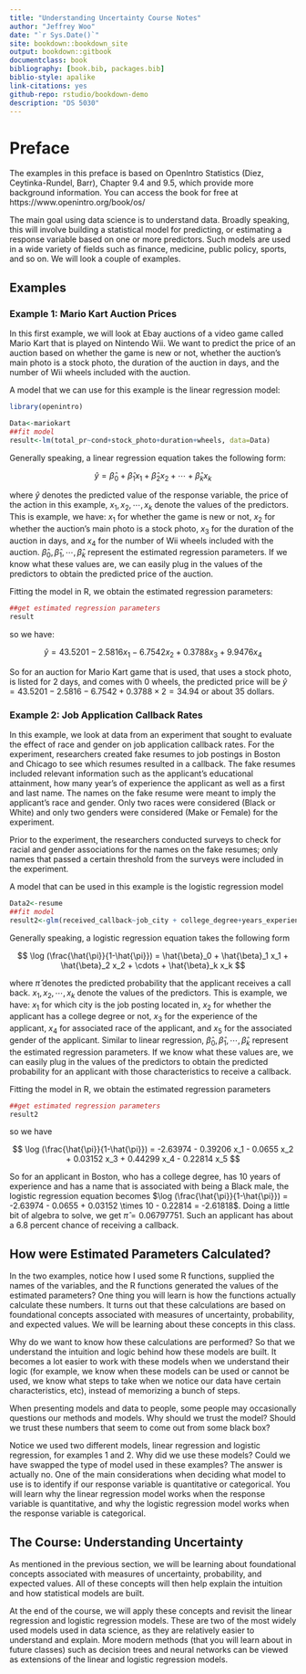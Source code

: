 ```yaml
--- 
title: "Understanding Uncertainty Course Notes"
author: "Jeffrey Woo"
date: "`r Sys.Date()`"
site: bookdown::bookdown_site
output: bookdown::gitbook
documentclass: book
bibliography: [book.bib, packages.bib]
biblio-style: apalike
link-citations: yes
github-repo: rstudio/bookdown-demo
description: "DS 5030"
---
```


# Preface {-}

The examples in this preface is based on OpenIntro Statistics (Diez, Ceytinka-Rundel, Barr), Chapter 9.4 and 9.5, which provide more background information. You can access the book for free at https://www.openintro.org/book/os/ 

The main goal using data science is to understand data. Broadly speaking, this will involve building a statistical model for predicting, or estimating a response variable based on one or more predictors. Such models are used in a wide variety of fields such as finance, medicine, public policy, sports, and so on. We will look a couple of examples.

## Examples

### Example 1: Mario Kart Auction Prices

In this first example, we will look at Ebay auctions of a video game called Mario Kart that is played on Nintendo Wii. We want to predict the price of an auction based on whether the game is new or not, whether the auction's main photo is a stock photo, the duration of the auction in days, and the number of Wii wheels included with the auction. 

A model that we can use for this example is the linear regression model:

```r
library(openintro)

Data<-mariokart
##fit model
result<-lm(total_pr~cond+stock_photo+duration+wheels, data=Data)
```

Generally speaking, a linear regression equation takes the following form:

$$
\hat{y} = \hat{\beta}_0 + \hat{\beta}_1 x_1 + \hat{\beta}_2 x_2 + \cdots + \hat{\beta}_k x_k
$$

where $\hat{y}$ denotes the predicted value of the response variable, the price of the action in this example, $x_1, x_2, \cdots, x_k$ denote the values of the predictors. This is example, we have: $x_1$ for whether the game is new or not, $x_2$ for whether the auction's main photo is a stock photo, $x_3$ for the duration of the auction in days, and $x_4$ for the number of Wii wheels included with the auction. $\hat{\beta}_0, \hat{\beta}_1, \cdots, \hat{\beta}_k$ represent the estimated regression parameters. If we know what these values are, we can easily plug in the values of the predictors to obtain the predicted price of the auction.

Fitting the model in R, we obtain the estimated regression parameters:

```r
##get estimated regression parameters
result
```

so we have:

$$
\hat{y} = 43.5201 - 2.5816 x_1 - 6.7542 x_2 + 0.3788 x_3 + 9.9476 x_4
$$

So for an auction for Mario Kart game that is used, that uses a stock photo, is listed for 2 days, and comes with 0 wheels, the predicted price will be $\hat{y} = 43.5201 - 2.5816 - 6.7542 + 0.3788 \times 2 = 34.94$ or about 35 dollars. 

### Example 2: Job Application Callback Rates {#eg2}

In this example, we look at data from an experiment that sought to evaluate the effect of race and gender on job application callback rates. For the experiment, researchers created fake resumes to job postings in Boston and Chicago to see which resumes resulted in a callback. The fake resumes included relevant information such as the applicant's educational attainment, how many year's of experience the applicant as well as a first and last name. The names on the fake resume were meant to imply the applicant's race and gender. Only two races were considered (Black or White) and only two genders were considered (Make or Female) for the experiment.

Prior to the experiment, the researchers conducted surveys to check for racial and gender associations for the names on the fake resumes; only names that passed a certain threshold from the surveys were included in the experiment. 

A model that can be used in this example is the logistic regression model

```r
Data2<-resume
##fit model
result2<-glm(received_callback~job_city + college_degree+years_experience+race+gender, family="binomial", data=Data2)

```

Generally speaking, a logistic regression equation takes the following form

$$
\log (\frac{\hat{\pi}}{1-\hat{\pi}}) = \hat{\beta}_0 + \hat{\beta}_1 x_1 + \hat{\beta}_2 x_2 + \cdots + \hat{\beta}_k x_k
$$

where $\hat{\pi}$ denotes the predicted probability that the applicant receives a call back. $x_1, x_2, \cdots, x_k$ denote the values of the predictors. This is example, we have: $x_1$ for which city is the job posting located in, $x_2$ for whether the applicant has a college degree or not, $x_3$ for the experience of the applicant, $x_4$ for associated race of the applicant, and $x_5$ for the associated gender of the applicant. Similar to linear regression, $\hat{\beta}_0, \hat{\beta}_1, \cdots, \hat{\beta}_k$ represent the estimated regression parameters. If we know what these values are, we can easily plug in the values of the predictors to obtain the predicted probability for an applicant with those characteristics to receive a callback.

Fitting the model in R, we obtain the estimated regression parameters

```r
##get estimated regression parameters
result2
```

so we have

$$
\log (\frac{\hat{\pi}}{1-\hat{\pi}}) = -2.63974 - 0.39206 x_1 - 0.0655 x_2 + 0.03152 x_3 + 0.44299 x_4 - 0.22814 x_5
$$

So for an applicant in Boston, who has a college degree, has 10 years of experience and has a name that is associated with being a Black male, the logistic regression equation becomes $\log (\frac{\hat{\pi}}{1-\hat{\pi}}) = -2.63974 - 0.0655 + 0.03152 \times 10 - 0.22814 = -2.61818$. Doing a little bit of algebra to solve, we get $\hat{\pi} = 0.06797751$. Such an applicant has about a 6.8 percent chance of receiving a callback. 

## How were Estimated Parameters Calculated?

In the two examples, notice how I used some R functions, supplied the names of the variables, and the R functions generated the values of the estimated parameters? One thing you will learn is how the functions actually calculate these numbers. It turns out that these calculations are based on foundational concepts associated with measures of uncertainty, probability, and expected values. We will be learning about these concepts in this class.

Why do we want to know how these calculations are performed? So that we understand the intuition and logic behind how these models are built. It becomes a lot easier to work with these models when we understand their logic (for example, we know when these models can be used or cannot be used, we know what steps to take when we notice our data have certain characteristics, etc), instead of memorizing a bunch of steps.

When presenting models and data to people, some people may occasionally questions our methods and models. Why should we trust the model? Should we trust these numbers that seem to come out from some black box? 

Notice we used two different models, linear regression and logistic regression, for examples 1 and 2. Why did we use these models? Could we have swapped the type of model used in these examples? The answer is actually no. One of the main considerations when deciding what model to use is to identify if our response variable is quantitative or categorical. You will learn why the linear regression model works when the response variable is quantitative, and why the logistic regression model works when the response variable is categorical. 

## The Course: Understanding Uncertainty

As mentioned in the previous section, we will be learning about foundational concepts associated with measures of uncertainty, probability, and expected values. All of these concepts will then help explain the intuition and how statistical models are built. 

At the end of the course, we will apply these concepts and revisit the linear regression and logistic regression models. These are two of the most widely used models used in data science, as they are relatively easier to understand and explain. More modern methods (that you will learn about in future classes) such as decision trees and neural networks can be viewed as extensions of the linear and logistic regression models. 

